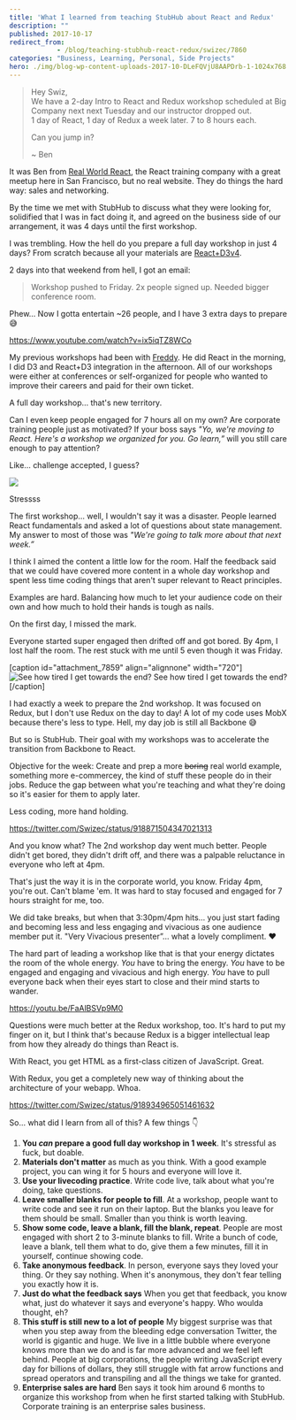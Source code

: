 ```yaml
---
title: 'What I learned from teaching StubHub about React and Redux'
description: ""
published: 2017-10-17
redirect_from: 
            - /blog/teaching-stubhub-react-redux/swizec/7860
categories: "Business, Learning, Personal, Side Projects"
hero: ./img/blog-wp-content-uploads-2017-10-DLeFQVjU8AAPDrb-1-1024x768.jpg
---
```


> Hey Swiz,  
> We have a 2-day Intro to React and Redux workshop scheduled at Big Company next next Tuesday and our instructor dropped out.  
> 1 day of React, 1 day of Redux a week later. 7 to 8 hours each.
>
> Can you jump in?
>
> ~ Ben

It was Ben from [Real World React](http://www.realworldreact.com), the React training company with a great meetup here in San Francisco, but no real website. They do things the hard way: sales and networking.

By the time we met with StubHub to discuss what they were looking for, solidified that I was in fact doing it, and agreed on the business side of our arrangement, it was 4 days until the first workshop.

I was trembling. How the hell do you prepare a full day workshop in just 4 days? From scratch because all your materials are [React+D3v4](https://swizec.com/reactd3js/).

2 days into that weekend from hell, I got an email:

> Workshop pushed to Friday. 2x people signed up. Needed bigger conference room.

Phew… Now I gotta entertain ~26 people, and I have 3 extra days to prepare 😅

<https://www.youtube.com/watch?v=ix5iqTZ8WCo>

My previous workshops had been with [Freddy](https://github.com/freddyrangel). He did React in the morning, I did D3 and React+D3 integration in the afternoon. All of our workshops were either at conferences or self-organized for people who wanted to improve their careers and paid for their own ticket.

A full day workshop… that's new territory.

Can I even keep people engaged for 7 hours all on my own? Are corporate training people just as motivated? If your boss says _"Yo, we're moving to React. Here's a workshop we organized for you. Go learn,”_ will you still care enough to pay attention?

Like… challenge accepted, I guess?

![](./img/blog-wp-content-uploads-2017-10-DLeFQVjU8AAPDrb-1-1024x768.jpg)

Stressss

The first workshop… well, I wouldn't say it was a disaster. People learned React fundamentals and asked a lot of questions about state management. My answer to most of those was _"We're going to talk more about that next week.”_

I think I aimed the content a little low for the room. Half the feedback said that we could have covered more content in a whole day workshop and spent less time coding things that aren't super relevant to React principles.

Examples are hard. Balancing how much to let your audience code on their own and how much to hold their hands is tough as nails.

On the first day, I missed the mark.

Everyone started super engaged then drifted off and got bored. By 4pm, I lost half the room. The rest stuck with me until 5 even though it was Friday.

\[caption id="attachment_7859" align="alignnone" width="720"]![See how tired I get towards the end?](./img/blog-wp-content-uploads-2017-10-DLfgfdUUEAAk9xJ.png) See how tired I get towards the end?\[/caption]

I had exactly a week to prepare the 2nd workshop. It was focused on Redux, but I don't use Redux on the day to day! A lot of my code uses MobX because there's less to type. Hell, my day job is still all Backbone 😅

But so is StubHub. Their goal with my workshops was to accelerate the transition from Backbone to React.

Objective for the week: Create and prep a more ~~boring~~ real world example, something more e-commercey, the kind of stuff these people do in their jobs. Reduce the gap between what you're teaching and what they're doing so it's easier for them to apply later.

Less coding, more hand holding.

<https://twitter.com/Swizec/status/918871504347021313>

And you know what? The 2nd workshop day went much better. People didn't get bored, they didn't drift off, and there was a palpable reluctance in everyone who left at 4pm.

That's just the way it is in the corporate world, you know. Friday 4pm, you're out. Can't blame 'em. It was hard to stay focused and engaged for 7 hours straight for me, too.

We did take breaks, but when that 3:30pm/4pm hits… you just start fading and becoming less and less engaging and vivacious as one audience member put it. "Very Vivacious presenter”… what a lovely compliment. ❤️

The hard part of leading a workshop like that is that your energy dictates the room of the whole energy. _You_ have to bring the energy. _You_ have to be engaged and engaging and vivacious and high energy. _You_ have to pull everyone back when their eyes start to close and their mind starts to wander.

<https://youtu.be/FaAlBSVp9M0>

Questions were much better at the Redux workshop, too. It's hard to put my finger on it, but I think that's because Redux is a bigger intellectual leap from how they already do things than React is.

With React, you get HTML as a first-class citizen of JavaScript. Great.

With Redux, you get a completely new way of thinking about the architecture of your webapp. Whoa.

<https://twitter.com/Swizec/status/918934965051461632>

So… what did I learn from all of this? A few things 👇

1.  **You _can_ prepare a good full day workshop in 1 week**. It's stressful as fuck, but doable.
2.  **Materials don't matter** as much as you think. With a good example project, you can wing it for 5 hours and everyone will love it.
3.  **Use your livecoding practice**. Write code live, talk about what you're doing, take questions.
4.  **Leave smaller blanks for people to fill**. At a workshop, people want to write code and see it run on their laptop. But the blanks you leave for them should be small. Smaller than you think is worth leaving.
5.  **Show some code, leave a blank, fill the blank, repeat**. People are most engaged with short 2 to 3-minute blanks to fill. Write a bunch of code, leave a blank, tell them what to do, give them a few minutes, fill it in yourself, continue showing code.
6.  **Take anonymous feedback**. In person, everyone says they loved your thing. Or they say nothing. When it's anonymous, they don't fear telling you exactly how it is.
7.  **Just do what the feedback says** When you get that feedback, you know what, just do whatever it says and everyone's happy. Who woulda thought, eh?
8.  **This stuff is still new to a lot of people** My biggest surprise was that when you step away from the bleeding edge conversation Twitter, the world is gigantic and huge. We live in a little bubble where everyone knows more than we do and is far more advanced and we feel left behind. People at big corporations, the people writing JavaScript every day for billions of dollars, they still struggle with fat arrow functions and spread operators and transpiling and all the things we take for granted.
9.  **Enterprise sales are hard** Ben says it took him around 6 months to organize this workshop from when he first started talking with StubHub. Corporate training is an enterprise sales business.
